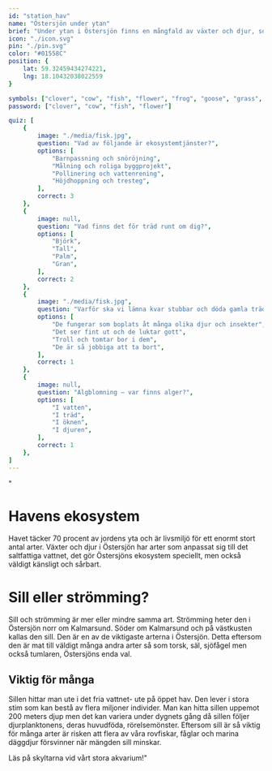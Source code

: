 ```yaml
---
id: "station_hav"
name: "Östersjön under ytan"
brief: "Under ytan i Östersjön finns en mångfald av växter och djur, som tillsammans utgör byggstenarna i havets marina ekosystem."
icon: "./icon.svg"
pin: "./pin.svg"
color: "#01558C"
position: {
    lat: 59.32459434274221,
    lng: 18.10432038022559
}

symbols: ["clover", "cow", "fish", "flower", "frog", "goose", "grass", "leaf", "woods"]
password: ["clover", "cow", "fish", "flower"]

quiz: [
    {
        image: "./media/fisk.jpg",
        question: "Vad av följande är ekosystemtjänster?",
        options: [
            "Barnpassning och snöröjning",
            "Målning och roliga byggprojekt",
            "Pollinering och vattenrening",
            "Höjdhoppning och tresteg",
        ],
        correct: 3
    },
    {
        image: null,
        question: "Vad finns det för träd runt om dig?",
        options: [
            "Björk",
            "Tall",
            "Palm",
            "Gran",
        ],
        correct: 2
    },
    {
        image: "./media/fisk.jpg",
        question: "Varför ska vi lämna kvar stubbar och döda gamla träd när vi avverkar skog?",
        options: [
            "De fungerar som boplats åt många olika djur och insekter",
            "Det ser fint ut och de luktar gott",
            "Troll och tomtar bor i dem",
            "De är så jobbiga att ta bort",
        ],
        correct: 1
    },
    {
        image: null,
        question: "Algblomning – var finns alger?",
        options: [
            "I vatten",
            "I träd",
            "I öknen",
            "I djuren",
        ],
        correct: 1
    },
]
---
```

"
# Havens ekosystem
Havet täcker 70 procent av jordens yta och är livsmiljö för ett enormt stort antal arter. Växter och djur i Östersjön har arter som anpassat sig till det saltfattiga vattnet, det gör Östersjöns ekosystem speciellt, men också väldigt känsligt och sårbart.

# Sill eller strömming?
Sill och strömming är mer eller mindre samma art. Strömming heter den i Östersjön norr om Kalmarsund. Söder om Kalmarsund och på västkusten kallas den sill. Den är en av de viktigaste arterna i Östersjön. Detta eftersom den är mat till väldigt många andra arter så som torsk, säl, sjöfågel men också tumlaren, Östersjöns enda val. 

## Viktig för många
Sillen hittar man ute i det fria vattnet- ute på öppet hav. Den lever i stora stim som kan bestå av flera miljoner individer. Man kan hitta sillen uppemot 200 meters djup men det kan variera under dygnets gång då sillen följer djurplanktonens, deras huvudföda, rörelsemönster. Eftersom sill är så viktig för många arter är risken att flera av våra rovfiskar, fåglar och marina däggdjur försvinner när mängden sill minskar.

Läs på skyltarna vid vårt stora akvarium!"
